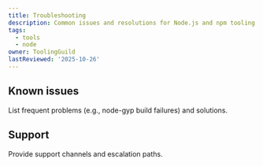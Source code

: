 ```yaml
---
title: Troubleshooting
description: Common issues and resolutions for Node.js and npm tooling.
tags:
  - tools
  - node
owner: ToolingGuild
lastReviewed: '2025-10-26'
---
```

## Known issues

List frequent problems (e.g., node-gyp build failures) and solutions.

## Support

Provide support channels and escalation paths.
